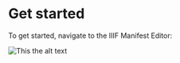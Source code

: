 # Get started

To get started, navigate to the IIIF Manifest Editor:

![This the alt text](https://digirati-workshops.pages.dev/open-manifest-editor.PNG)
